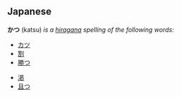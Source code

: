 ==Japanese==
'''かつ''' (katsu) ''is a [[hiragana]] spelling of the following words:''
* [[カツ]]
* [[割]]
* [[勝つ]]
<!-- less common words -->
* [[渇]]
* [[且つ]]